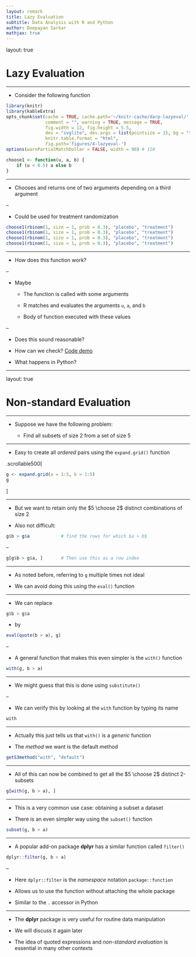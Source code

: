 ```yaml
---
layout: remark
title: Lazy Evaluation
subtitle: Data Analysis with R and Python
author: Deepayan Sarkar
mathjax: true
---
```


layout: true

# Lazy Evaluation

---

* Consider the following function

```r
library(knitr)
library(kableExtra)
opts_chunk$set(cache = TRUE, cache.path='~/knitr-cache/darp-lazyeval/', autodep = TRUE,
               comment = "", warning = TRUE, message = TRUE,
               fig.width = 12, fig.height = 5.5,
               dev = "svglite", dev.args = list(pointsize = 15, bg = "transparent"),
               knitr.table.format = "html",
               fig.path='figures/4-lazyeval-')
options(warnPartialMatchDollar = FALSE, width = 90) # 110
```


<div>
$$
\newcommand{\sub}{_}
\newcommand{\nseq}[1]{ {#1}\sub{1}, {#1}\sub{2}, \dotsc, {#1}\sub{n} }
$$
</div>

```r
choose1 <- function(u, a, b) {
    if (u < 0.5) a else b
}
```

---

* Chooses and returns one of two arguments depending on a third argument

--

* Could be used for treatment randomization

```r
choose1(rbinom(1, size = 1, prob = 0.3), "placebo", "treatment")
choose1(rbinom(1, size = 1, prob = 0.3), "placebo", "treatment")
choose1(rbinom(1, size = 1, prob = 0.3), "placebo", "treatment")
choose1(rbinom(1, size = 1, prob = 0.3), "placebo", "treatment")
```

---

* How does this function work?

--

* Maybe

	* The function is called with some arguments
	
	* R matches and evaluates the arguments `u`, `a`, and `b`

	* Body of function executed with these values

--

* Does this sound reasonable?

* How can we check? [Code demo](lazy-evaluation-demo.R)

* What happens in Python?

---

layout: true

# Non-standard Evaluation

---

* Suppose we have the following problem: 

	* Find all subsets of size 2 from a set of size 5

---

* Easy to create all _ordered_ pairs using the `expand.grid()` function

.scrollable500[

```r
g <- expand.grid(a = 1:5, b = 1:5)
g
```

]

---

* But we want to retain only the $5 \choose 2$ distinct combinations of size 2

* Also not difficult: 

```r
g$b > g$a            # find the rows for which $a > b$
```

--

```r
g[g$b > g$a, ]       # Then use this as a row index
```

---

* As noted before, referring to `g` multiple times not ideal

* We can avoid doing this using the `eval()` function

---

* We can replace

```r
g$b > g$a
```

* by

```r
eval(quote(b > a), g)
```

--

* A general function that makes this even simpler is the `with()` function

```r
with(g, b > a)
```

---

* We might guess that this is done using `substitute()`

--

* We can verify this by looking at the `with` function by typing its name

```r
with
```

---

* Actually this just tells us that `with()` is a _generic_ function

* The _method_ we want is the default method

```r
getS3method("with", "default")
```

---

* All of this can now be combined to get all the $5 \choose 2$ distinct 2-subsets

```r
g[with(g, b > a), ]
```

---

* This is a very common use case: obtaining a subset a dataset

* There is an even simpler way using the `subset()` function

```r
subset(g, b > a)
```

---

* A popular add-on package __dplyr__ has a similar function called `filter()`

```r
dplyr::filter(g, b > a)
```

--

* Here `dplyr::filter` is the _namespace_ notation `package::function`

* Allows us to use the function without attaching the whole package

* Similar to the `.` accessor in Python


---

* The __dplyr__ package is very useful for routine data manipulation

* We will discuss it again later

* The idea of quoted expressions and _non-standard evaluation_ is
  essential in many other contexts






